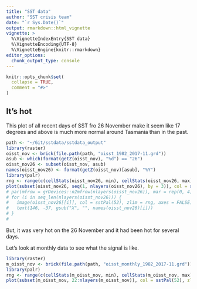 ```yaml
---
title: "SST data"
author: "SST crisis team"
date: "`r Sys.Date()`"
output: rmarkdown::html_vignette
vignette: >
  %\VignetteIndexEntry{SST data}
  %\VignetteEncoding{UTF-8}
  %\VignetteEngine{knitr::rmarkdown}
editor_options: 
  chunk_output_type: console
---
```


```r
knitr::opts_chunk$set(
  collapse = TRUE,
  comment = "#>"
)
```

## It's hot

This plot of all recent days of SST fro 26 November make it seem 
like 17 degrees and above is much more normal around Tasmania than in the past. 


```r
path <- "~/Git/sstdata/sstdata_output"
library(raster)
oisst_nov <- brick(file.path(path, "oisst_1982_2017-11.grd"))
asub <- which(format(getZ(oisst_nov), "%d") == "26")
oisst_nov26 <- subset(oisst_nov, asub)
names(oisst_nov26) <- format(getZ(oisst_nov)[asub], "%Y")
library(palr)
rng <- range(c(cellStats(oisst_nov26, min), cellStats(oisst_nov26, max)))
plot(subset(oisst_nov26, seq(1, nlayers(oisst_nov26), by = 3)), col = sstPal(52), zlim = rng)
# par(mfrow = grDevices::n2mfrow(nlayers(oisst_nov26)), mar = rep(0, 4))
# for (i in seq_len(nlayers(oisst_nov26))) {
#   image(oisst_nov26[[i]], col = sstPal(52), zlim = rng, axes = FALSE)
#   text(146, -37, gsub("X", "", names(oisst_nov26)[i]))
# }
# 

```

But, it was very hot on the 26 November and it had been hot for several days. 

Let's look at monthly data to see what the signal is like. 

```r
library(raster)
m_oisst_nov <- brick(file.path(path, "oisst_monthly_1982_2017-11.grd"))
library(palr)
rng <- range(c(cellStats(m_oisst_nov, min), cellStats(m_oisst_nov, max)))
plot(subset(m_oisst_nov, 22:nlayers(m_oisst_nov)), col = sstPal(52), zlim = rng)


```
